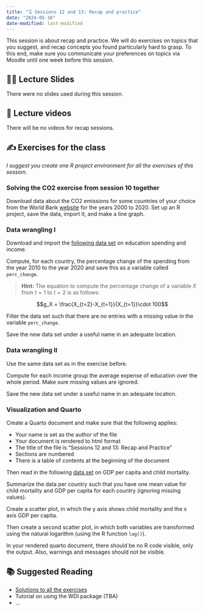 ```yaml
---
title: "🗓️ Sessions 12 and 13: Recap and practice"
date: "2024-05-16"
date-modified: last-modified
---
```


This session is about recap and practice. We will do exercises on topics that
you suggest, and recap concepts you found particularly hard to grasp. To this
end, make sure you communicate your preferences on topics via Moodle until 
one week before this session.

## 👨‍🏫 Lecture Slides 

There were no slides used during this session.
<!---
::: {.callout-tip collapse="true"}
## Script for the function example we were using
This is basically a step-by-step solution to the first function exercise of the
`Basics` exercise collection in the package `DataScienceExercises`.
<script src="https://gist.github.com/graebnerc/908de56b52a28fda6fe5acb14393942d.js"></script>
:::
--->

## 🎥 Lecture videos 

There will be no videos for recap sessions.


## ✍️ Exercises for the class

*I suggest you create one R project environment for all the exercises of this *
*session*.

### Solving the CO2 exercise from session 10 together

Download data about the CO2 emissions for some countries of your choice from
the World Bank [website](https://data.worldbank.org/indicator/EN.ATM.CO2E.PC)
for the years 2000 to 2020. Set up an R project, save the data, import it, and
make a line graph.

### Data wrangling I

Download and import the
[following data set](session12-material/education_income.csv) 
on education spending and income.

Compute, for each country, the percentage change of the spending from the
year 2010 to the year 2020 and save this as a variable called `perc_change`.

> **Hint:** The equation to compute the percentage change of a variable $X$ from
$t=1$ to $t=2$ is as follows:

$$g_X = \frac{X_{t=2}-X_{t=1}}{X_{t=1}}\cdot 100$$

Filter the data set such that there are no entries with a missing value in the
variable `perc_change`.

Save the new data set under a useful name in an adequate location.

### Data wrangling II

Use the same data set as in the exercise before.

Compute for each income group the average expense of education
over the whole period. Make sure missing
values are ignored. 

Save the new data set under a useful name in an adequate location.

### Visualization and Quarto

Create a Quarto document and make sure that the following
applies:

- Your name is set as the author of the file
- Your document is rendered to html format
- The title of the file is "Sessions 12 and 13: Recap and Practice"
- Sections are numbered
- There is a table of contents at the beginning of the document 

Then read in the following [data set](session12-material/child_mortality.csv) 
on GDP per capita and child mortality.

Summarize the data per country such that you have one mean value for 
child mortality and GDP per capita for each country (ignoring missing values).

Create a scatter plot, in which the y axis shows child mortality and the x axis 
GDP per capita.

Then create a second scatter plot, in which both variables are
transformed using the natural logarithm (using the R function `log()`).

In your rendered quarto document, there should be no R code visible, only the 
output. Also, warnings and messages should not be visible.


## 📚 Suggested Reading

- [Solutions to all the exercises](session12-material/session12-solutions.qmd)
- Tutorial on using the WDI package (TBA) 
- ...